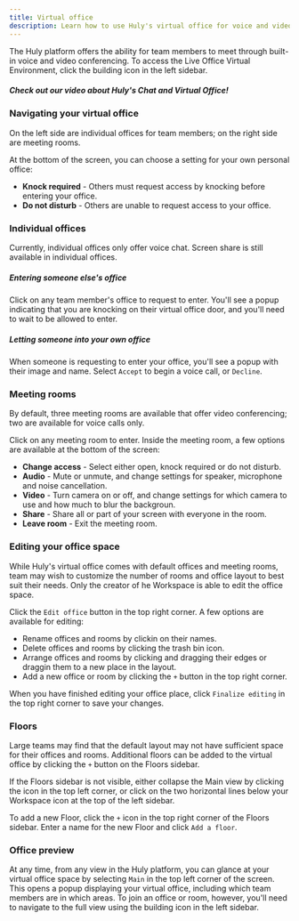 ```yaml
---
title: Virtual office
description: Learn how to use Huly's virtual office for voice and video conferencing.
---
```


The Huly platform offers the ability for team members to meet through built-in voice and video conferencing. To access the Live Office Virtual Environment, click the building icon in the left sidebar.

##### *Check out our video about Huly's Chat and Virtual Office!*
<YouTube id='I_ABiXcgMNw' />

### Navigating your virtual office

On the left side are individual offices for team members; on the right side are meeting rooms.

At the bottom of the screen, you can choose a setting for your own personal office:
* **Knock required** - Others must request access by knocking before entering your office.
* **Do not disturb** - Others are unable to request access to your office.

### Individual offices

Currently, individual offices only offer voice chat. Screen share is still available in individual offices.

##### Entering someone else's office
Click on any team member's office to request to enter. You'll see a popup indicating that you are knocking on their virtual office door, and you'll need to wait to be allowed to enter.

##### Letting someone into your own office
When someone is requesting to enter your office, you'll see a popup with their image and name. Select `Accept` to begin a voice call, or `Decline`.

### Meeting rooms

By default, three meeting rooms are available that offer video conferencing; two are available for voice calls only.

Click on any meeting room to enter. Inside the meeting room, a few options are available at the bottom of the screen:

* **Change access** - Select either open, knock required or do not disturb.
* **Audio** - Mute or unmute, and change settings for speaker, microphone and noise cancellation.
* **Video** - Turn camera on or off, and change settings for which camera to use and how much to blur the backgroun.
* **Share** - Share all or part of your screen with everyone in the room.
* **Leave room** - Exit the meeting room.


### Editing your office space

While Huly's virtual office comes with default offices and meeting rooms, team may wish to customize the number of rooms and office layout to best suit their needs. Only the creator of he Workspace is able to edit the office space.

Click the `Edit office` button in the top right corner. A few options are available for editing: 
* Rename offices and rooms by clickin on their names.
* Delete offices and rooms by clicking the trash bin icon.
* Arrange offices and rooms by clicking and dragging their edges or draggin them to a new place in the layout.
* Add a new office or room by clicking the `+` button in the top right corner.

When you have finished editing your office place, click `Finalize editing` in the top right corner to save your changes.

### Floors

Large teams may find that the default layout may not have sufficient space for their offices and rooms. Additional floors can be added to the virtual office by clicking the `+` button on the Floors sidebar.

If the Floors sidebar is not visible, either collapse the Main view by clicking the icon in the top left corner, or click on the two horizontal lines below your Workspace icon at the top of the left sidebar.

To add a new Floor, click the `+` icon in the top right corner of the Floors sidebar. Enter a name for the new Floor and click `Add a floor`.

### Office preview
At any time, from any view in the Huly platform, you can glance at your virtual office space by selecting `Main` in the top left corner of the screen. This opens a popup displaying your virtual office, including which team members are in which areas. To join an office or room, however, you'll need to navigate to the full view using the building icon in the left sidebar.
